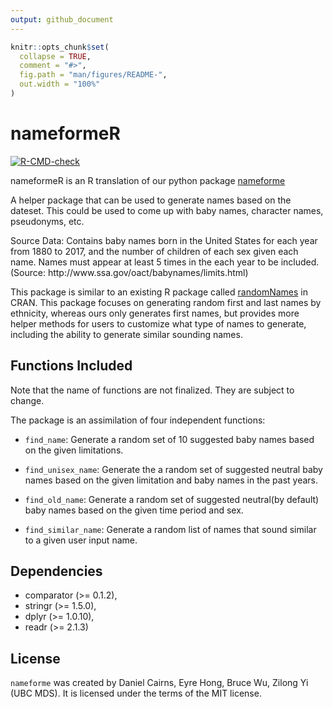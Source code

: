 ```yaml
---
output: github_document
---
```


<!-- README.md is generated from README.Rmd. Please edit that file -->

```r
knitr::opts_chunk$set(
  collapse = TRUE,
  comment = "#>",
  fig.path = "man/figures/README-",
  out.width = "100%"
)
```

# nameformeR

<!-- badges: start -->
[![R-CMD-check](https://github.com/UBC-MDS/nameformeR/actions/workflows/R-CMD-check.yaml/badge.svg)](https://github.com/UBC-MDS/nameformeR/actions/workflows/R-CMD-check.yaml)
<!-- badges: end -->

nameformeR is an R translation of our python package [nameforme](https://github.com/UBC-MDS/nameforme)

A helper package that can be used to generate names based on the dateset. This could be used to come up with baby names, character names, pseudonyms, etc.

Source Data: Contains baby names born in the United States for each year from 1880 to 2017, and the number of children of each sex given each name. Names must appear at least 5 times in the each year to be included. (Source: http://www.ssa.gov/oact/babynames/limits.html)

This package is similar to an existing R package called [randomNames](https://cran.r-project.org/web/packages/randomNames/) in CRAN. This package focuses on generating random first and last names by ethnicity, whereas ours only generates first names, but provides more helper methods for users to customize what type of names to generate, including the ability to generate similar sounding names.

## Functions Included

Note that the name of functions are not finalized. They are subject to change.

The package is an assimilation of four independent functions:

- `find_name`: Generate a random set of 10 suggested baby names based on the given limitations.

- `find_unisex_name`: Generate the a random set of suggested neutral baby names based on the given limitation and baby names in the past years.

- `find_old_name`: Generate a random set of suggested neutral(by default) baby names based on the given time period and sex.

- `find_similar_name`: Generate a random list of names that sound similar to a given user input name. 


## Dependencies

- comparator (>= 0.1.2),
- stringr (>= 1.5.0),
- dplyr (>= 1.0.10),
- readr (>= 2.1.3)


## License

`nameforme` was created by Daniel Cairns, Eyre Hong, Bruce Wu, Zilong Yi (UBC MDS). It is licensed under the terms of the MIT license.
